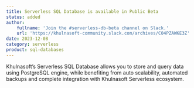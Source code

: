 ```yaml
---
title: Serverless SQL Database is available in Public Beta
status: added
author:
    fullname: 'Join the #serverless-db-beta channel on Slack.'
    url: 'https://khulnasoft-community.slack.com/archives/C04PZAWKE3Z'
date: 2023-12-08
category: serverless
product: sql-databases
---
```


Khulnasoft’s Serverless SQL Database allows you to store and query data using PostgreSQL engine, while benefiting from auto scalability, automated backups and complete integration with Khulnasoft Serverless ecosystem.

